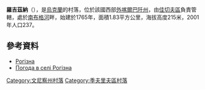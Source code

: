 {{coord|48|53|17|N|28|37|43|E|scale:30000|display=title}}

'''羅吉茲納'''（{{lang-uk|Рогізна}}），是[[烏克蘭|烏克蘭]]的村落，位於該國西部[[外喀爾巴阡州|外喀爾巴阡州]]，由[[佳切夫區|佳切夫區]]負責管轄，處於[[南布格河|南布格河]]畔，始建於1765年，面積1.83平方公里，海拔高度215米，2001年人口237。

==參考資料==
* [http://w1.c1.rada.gov.ua/pls/z7502/A005?rdat1=16.08.2013&rf7571=2962 Рогізна]{{dead link|date=2018年4月 |bot=InternetArchiveBot |fix-attempted=yes }}
* [http://weather.in.ua/ua/vinnickaja/22438 Погода в селі Рогізна] {{Wayback|url=http://weather.in.ua/ua/vinnickaja/22438 |date=20181010095318 }}

[[Category:文尼察州村落|Category:文尼察州村落]]
[[Category:季夫里夫區村落|Category:季夫里夫區村落]]


{{Vinnytsia-geo-stub}}